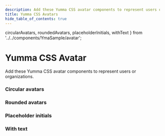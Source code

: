 ```yaml
---
description: Add these Yumma CSS avatar components to represent users or organizations.
title: Yumma CSS Avatars
hide_table_of_contents: true
---
```


  circularAvatars,
  roundedAvatars,
  placeholderInitials,
  withText
} from '../../components/YmaSample/avatar';

# Yumma CSS Avatar

Add these Yumma CSS avatar components to represent users or organizations.

### Circular avatars

<YmaPreview
  codeData = {circularAvatars}
  useCenter
  usePadding
  useTabs
  useVersion='release'
/>

### Rounded avatars

<YmaPreview
  codeData = {roundedAvatars}
  useCenter
  usePadding
  useTabs
  useVersion='release'
/>

### Placeholder initials

<YmaPreview
  codeData = {placeholderInitials}
  useCenter
  usePadding
  useTabs
  useVersion='release'
/>

### With text

<YmaPreview
  codeData = {withText}
  useCenter
  usePadding
  useTabs
  useVersion='release'
/>
